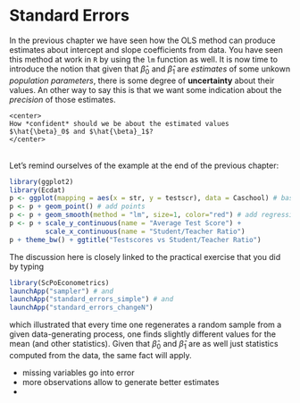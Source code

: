 # Standard Errors {#std-errors}

In the previous chapter we have seen how the OLS method can produce estimates about intercept and slope coefficients from data. You have seen this method at work in `R` by using the `lm` function as well. It is now time to introduce the notion that given that $\hat{\beta}_0$ and $\hat{\beta}_1$ are *estimates* of some unkown *population parameters*, there is some degree of **uncertainty** about their values. An other way to say this is that we want some indication about the *precision* of those estimates. 

```block
<center>
How *confident* should we be about the estimated values $\hat{\beta}_0$ and $\hat{\beta}_1$?
</center>
```
<br>
Let's remind ourselves of the example at the end of the previous chapter: 

```r
library(ggplot2)
library(Ecdat)
p <- ggplot(mapping = aes(x = str, y = testscr), data = Caschool) # base plot
p <- p + geom_point() # add points
p <- p + geom_smooth(method = "lm", size=1, color="red") # add regression line
p <- p + scale_y_continuous(name = "Average Test Score") + 
         scale_x_continuous(name = "Student/Teacher Ratio")
p + theme_bw() + ggtitle("Testscores vs Student/Teacher Ratio")
```
  
The discussion here is closely linked to the practical exercise that you did by typing

```r
library(ScPoEconometrics)
launchApp("sampler") # and
launchApp("standard_errors_simple") # and
launchApp("standard_errors_changeN") 
```

which illustrated that every time one regenerates a random sample from a given data-generating process, one finds slightly different values for the mean (and other statistics). Given that $\hat{\beta}_0$ and $\hat{\beta}_1$ are as well just statistics computed from the data, the same fact will apply. 

* missing variables go into error
* more observations allow to generate better estimates
* 



